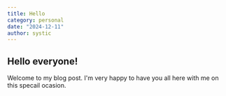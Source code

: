 ```yaml
---
title: Hello
category: personal
date: "2024-12-11"
author: systic
---
```


## Hello everyone!

Welcome to my blog post. I'm very happy to have you all here with me on this specail ocasion.
